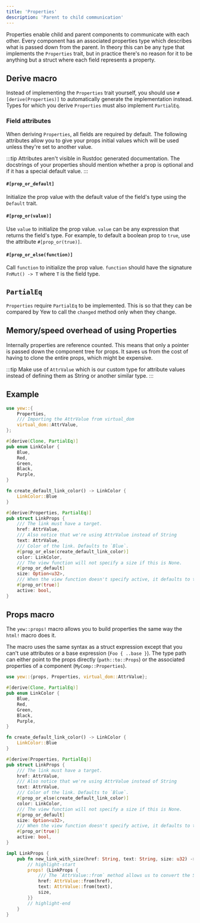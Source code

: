 ```yaml
---
title: 'Properties'
description: 'Parent to child communication'
---
```


Properties enable child and parent components to communicate with each other.
Every component has an associated properties type which describes what is passed down from the parent.
In theory this can be any type that implements the `Properties` trait, but in practice there's no
reason for it to be anything but a struct where each field represents a property.

## Derive macro

Instead of implementing the `Properties` trait yourself, you should use `#[derive(Properties)]` to
automatically generate the implementation instead.
Types for which you derive `Properties` must also implement `PartialEq`.

### Field attributes

When deriving `Properties`, all fields are required by default.
The following attributes allow you to give your props initial values which will be used unless they're set to another value.

:::tip
Attributes aren't visible in Rustdoc generated documentation.
The docstrings of your properties should mention whether a prop is optional and if it has a special default value.
:::

#### `#[prop_or_default]`

Initialize the prop value with the default value of the field's type using the `Default` trait.

#### `#[prop_or(value)]`

Use `value` to initialize the prop value. `value` can be any expression that returns the field's type.
For example, to default a boolean prop to `true`, use the attribute `#[prop_or(true)]`.

#### `#[prop_or_else(function)]`

Call `function` to initialize the prop value. `function` should have the signature `FnMut() -> T` where `T` is the field type.

## `PartialEq`

`Properties` require `PartialEq` to be implemented. This is so that they can be compared by Yew to call the `changed` method
only when they change.

## Memory/speed overhead of using Properties

Internally properties are reference counted. This means that only a pointer is passed down the component tree for props.
It saves us from the cost of having to clone the entire props, which might be expensive.

:::tip
Make use of `AttrValue` which is our custom type for attribute values instead of defining them as String or another similar type.
:::

## Example

```rust
use yew::{
    Properties,
    /// Importing the AttrValue from virtual_dom
    virtual_dom::AttrValue,
};

#[derive(Clone, PartialEq)]
pub enum LinkColor {
    Blue,
    Red,
    Green,
    Black,
    Purple,
}

fn create_default_link_color() -> LinkColor {
    LinkColor::Blue
}

#[derive(Properties, PartialEq)]
pub struct LinkProps {
    /// The link must have a target.
    href: AttrValue,
    /// Also notice that we're using AttrValue instead of String
    text: AttrValue,
    /// Color of the link. Defaults to `Blue`.
    #[prop_or_else(create_default_link_color)]
    color: LinkColor,
    /// The view function will not specify a size if this is None.
    #[prop_or_default]
    size: Option<u32>,
    /// When the view function doesn't specify active, it defaults to true.
    #[prop_or(true)]
    active: bool,
}
```

## Props macro

The `yew::props!` macro allows you to build properties the same way the `html!` macro does it.

The macro uses the same syntax as a struct expression except that you can't use attributes or a base expression (`Foo { ..base }`).
The type path can either point to the props directly (`path::to::Props`) or the associated properties of a component (`MyComp::Properties`).

```rust
use yew::{props, Properties, virtual_dom::AttrValue};

#[derive(Clone, PartialEq)]
pub enum LinkColor {
    Blue,
    Red,
    Green,
    Black,
    Purple,
}

fn create_default_link_color() -> LinkColor {
    LinkColor::Blue
}

#[derive(Properties, PartialEq)]
pub struct LinkProps {
    /// The link must have a target.
    href: AttrValue,
    /// Also notice that we're using AttrValue instead of String
    text: AttrValue,
    /// Color of the link. Defaults to `Blue`.
    #[prop_or_else(create_default_link_color)]
    color: LinkColor,
    /// The view function will not specify a size if this is None.
    #[prop_or_default]
    size: Option<u32>,
    /// When the view function doesn't specify active, it defaults to true.
    #[prop_or(true)]
    active: bool,
}

impl LinkProps {
    pub fn new_link_with_size(href: String, text: String, size: u32) -> Self {
        // highlight-start
        props! {LinkProps {
            /// The `AttrValue::from` method allows us to convert the String to a `AttrValue`
            href: AttrValue::from(href),
            text: AttrValue::from(text),
            size,
        }}
        // highlight-end
    }
}
```
